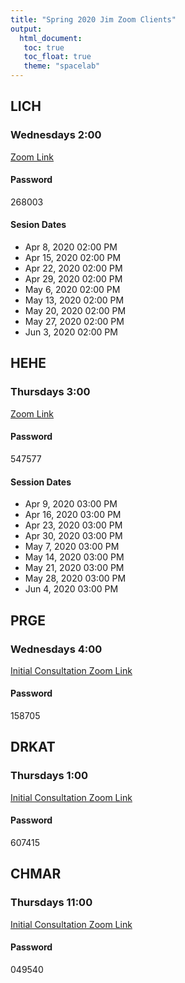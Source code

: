 ```yaml
---
title: "Spring 2020 Jim Zoom Clients"
output: 
  html_document:
   toc: true
   toc_float: true
   theme: "spacelab"
---
```


## LICH
### Wednesdays 2:00
[Zoom Link](https://zoom.us/j/600116955?pwd=SlM0cU13dnZtcDR6dkRXakRvRC9rdz09)

#### Password
268003

#### Sesion Dates
* Apr 8, 2020 02:00 PM
* Apr 15, 2020 02:00 PM
* Apr 22, 2020 02:00 PM
* Apr 29, 2020 02:00 PM
* May 6, 2020 02:00 PM
* May 13, 2020 02:00 PM
* May 20, 2020 02:00 PM
* May 27, 2020 02:00 PM
* Jun 3, 2020 02:00 PM



## HEHE
### Thursdays 3:00
[Zoom Link](https://zoom.us/j/109660826?pwd=Z0JSNjVCTkNZU3doenNUK3NCQ1RCUT09)

#### Password
547577

#### Session Dates
* Apr 9, 2020 03:00 PM
* Apr 16, 2020 03:00 PM
* Apr 23, 2020 03:00 PM
* Apr 30, 2020 03:00 PM
* May 7, 2020 03:00 PM
* May 14, 2020 03:00 PM
* May 21, 2020 03:00 PM
* May 28, 2020 03:00 PM
* Jun 4, 2020 03:00 PM



## PRGE
### Wednesdays 4:00 
[Initial Consultation Zoom Link](https://zoom.us/j/515564429?pwd=akFQMzFSWHZxS2VOajZBbWZhVWRlUT09)

#### Password
158705

## DRKAT 
### Thursdays 1:00 
[Initial Consultation Zoom Link](https://zoom.us/j/126729794?pwd=ZHRpcUo4dm0raS8vdkZkWXltWjVZQT09)

#### Password
607415

## CHMAR
### Thursdays 11:00
[Initial Consultation Zoom Link](https://zoom.us/j/745275753?pwd=UnR2YkZvRnZDZGdFTEZxY252NFZoUT09)

#### Password
049540